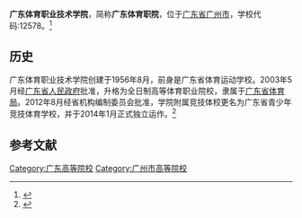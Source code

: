{{Primarysources|time=2020-07-21T03:20:46+00:00}}
{{Infobox University
| name = 广东体育职业技术学院
| SealImage = 
| established = 1956年
| type = [[公立大学|公立高等职业学校]]
| President = 
| address = {{CHN}}[[广东省|广东省]][[广州市|广州市]][[天河区|天河区]]黄村奥体路52号
| nickname = 
| telephone = 
| website = https://www.gdtzy.edu.cn/
| EnglishName = Guangdong Vocational Institute of Sports
| district = [[广州市|广州市]]
| grades = 
}}

'''广东体育职业技术学院'''，简称'''广东体育职院'''，位于[[广东省|广东省]][[广州市|广州市]]，学校代码:12578。<ref>{{Cite web|title=广东体育职业技术学院|url=https://www.gdtzy.edu.cn/index.htm|accessdate=|author=|date=|format=|publisher=|language=|archive-date=2020-07-21|archive-url=https://web.archive.org/web/20200721015538/https://www.gdtzy.edu.cn/index.htm|dead-url=no}}</ref>

== 历史 ==

广东体育职业技术学院创建于1956年8月，前身是广东省体育运动学校。2003年5月经[[广东省人民政府|广东省人民政府]]批准，升格为全日制高等体育职业院校，隶属于[[广东省体育局|广东省体育局]]。2012年8月经省机构编制委员会批准，学院附属竞技体校更名为广东省青少年竞技体育学校，并于2014年1月正式独立运作。<ref>{{Cite web|title=广东体育职业技术学院——学校简介|url=https://www.gdtzy.edu.cn/xygk/xyjj.htm|accessdate=|author=|date=|format=|publisher=|language=|archive-date=2020-07-21|archive-url=https://web.archive.org/web/20200721021442/https://www.gdtzy.edu.cn/xygk/xyjj.htm|dead-url=no}}</ref>

== 参考文献 ==

<references />
{{School-stub}}
{{广州高等院校}}
{{广东高等院校}}
[[Category:广东高等院校|Category:广东高等院校]]
[[Category:广州市高等院校|Category:广州市高等院校]]